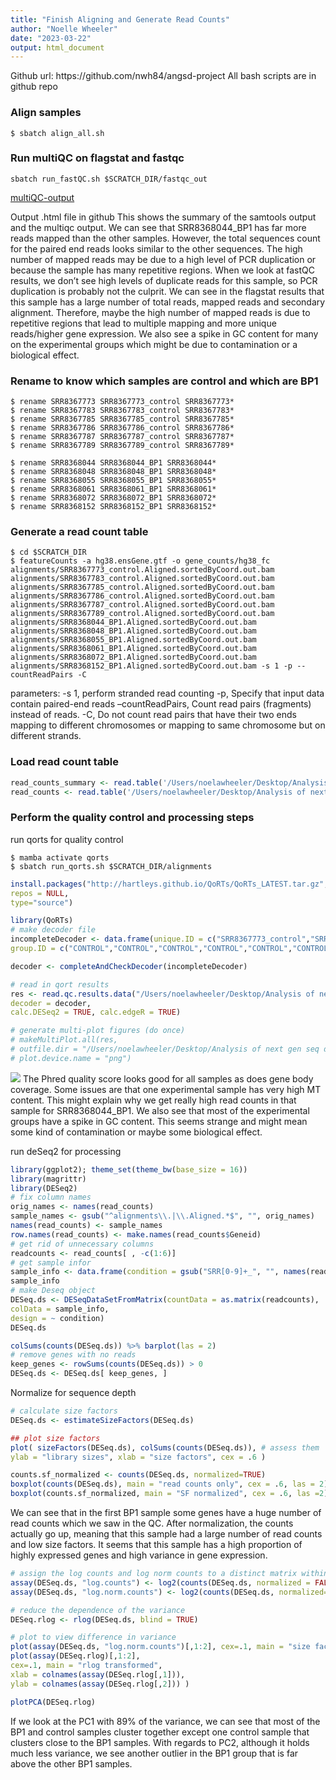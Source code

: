 ```yaml
---
title: "Finish Aligning and Generate Read Counts"
author: "Noelle Wheeler"
date: "2023-03-22"
output: html_document
---
```


Github url: https://github.com/nwh84/angsd-project
All bash scripts are in github repo

### Align samples
```{}
$ sbatch align_all.sh
```

### Run multiQC on flagstat and fastqc
```{}
sbatch run_fastQC.sh $SCRATCH_DIR/fastqc_out
```
[multiQC-output](https://htmlpreview.github.io/?https://github.com/nwh84/angsd-project/blob/main/multiqc.ouput.html)

Output .html file in github
This shows the summary of the samtools output and the multiqc output. We can see that SRR8368044_BP1 has far more reads mapped than the other samples. However, the total sequences count for the paired end reads looks similar to the other sequences. The high number of mapped reads may be due to a high level of PCR duplication or because the sample has many repetitive regions. When we look at fastQC results, we don't see high levels of duplicate reads for this sample, so PCR duplication is probably not the culprit.
We can see in the flagstat results that this sample has a large number of total reads, mapped reads and secondary alignment. Therefore, maybe the high number of mapped reads is due to repetitive regions that lead to multiple mapping and more unique reads/higher gene expression. We also see a spike in GC content for many on the experimental groups which might be due to contamination or a biological effect. 

### Rename to know which samples are control and which are BP1
```{}
$ rename SRR8367773 SRR8367773_control SRR8367773*
$ rename SRR8367783 SRR8367783_control SRR8367783*
$ rename SRR8367785 SRR8367785_control SRR8367785*
$ rename SRR8367786 SRR8367786_control SRR8367786*
$ rename SRR8367787 SRR8367787_control SRR8367787*
$ rename SRR8367789 SRR8367789_control SRR8367789*

$ rename SRR8368044 SRR8368044_BP1 SRR8368044*
$ rename SRR8368048 SRR8368048_BP1 SRR8368048*
$ rename SRR8368055 SRR8368055_BP1 SRR8368055*
$ rename SRR8368061 SRR8368061_BP1 SRR8368061*
$ rename SRR8368072 SRR8368072_BP1 SRR8368072*
$ rename SRR8368152 SRR8368152_BP1 SRR8368152*
```

### Generate a read count table
```{}
$ cd $SCRATCH_DIR
$ featureCounts -a hg38.ensGene.gtf -o gene_counts/hg38_fc alignments/SRR8367773_control.Aligned.sortedByCoord.out.bam alignments/SRR8367783_control.Aligned.sortedByCoord.out.bam alignments/SRR8367785_control.Aligned.sortedByCoord.out.bam
alignments/SRR8367786_control.Aligned.sortedByCoord.out.bam
alignments/SRR8367787_control.Aligned.sortedByCoord.out.bam
alignments/SRR8367789_control.Aligned.sortedByCoord.out.bam
alignments/SRR8368044_BP1.Aligned.sortedByCoord.out.bam
alignments/SRR8368048_BP1.Aligned.sortedByCoord.out.bam
alignments/SRR8368055_BP1.Aligned.sortedByCoord.out.bam
alignments/SRR8368061_BP1.Aligned.sortedByCoord.out.bam
alignments/SRR8368072_BP1.Aligned.sortedByCoord.out.bam
alignments/SRR8368152_BP1.Aligned.sortedByCoord.out.bam -s 1 -p --countReadPairs -C
```

parameters: 
-s 1, perform stranded read counting
-p, Specify that input data contain paired-end reads
--countReadPairs, Count read pairs (fragments) instead of reads.
-C, Do not count read pairs that have their two ends mapping to different chromosomes or mapping to same chromosome but on different strands.

### Load read count table
```r
read_counts_summary <- read.table('/Users/noelawheeler/Desktop/Analysis of next gen seq data/angsd-project/hg38_fc.summary')
read_counts <- read.table('/Users/noelawheeler/Desktop/Analysis of next gen seq data/angsd-project/hg38_fc', header = TRUE)
```

### Perform the quality control and processing steps
run qorts for quality control
```{}
$ mamba activate qorts
$ sbatch run_qorts.sh $SCRATCH_DIR/alignments
```

```r
install.packages("http://hartleys.github.io/QoRTs/QoRTs_LATEST.tar.gz",
repos = NULL,
type="source")
```
```r
library(QoRTs)
# make decoder file
incompleteDecoder <- data.frame(unique.ID = c("SRR8367773_control","SRR8367783_control","SRR8367785_control", "SRR8367786_control", "SRR8367787_control", "SRR8367789_control", "SRR8368044_BP1", "SRR8368048_BP1", "SRR8368055_BP1", "SRR8368061_BP1", "SRR8368072_BP1", "SRR8368152_BP1"),
group.ID = c("CONTROL","CONTROL","CONTROL","CONTROL","CONTROL","CONTROL","CASE","CASE","CASE","CASE","CASE","CASE"),  qc.data.dir = c("qort_out/SRR8367773_control","qort_out/SRR8367783_control", "qort_out/SRR8367785_control", "qort_out/SRR8367786_control", "qort_out/SRR8367787_control", "qort_out/SRR8367789_control", "qort_out/SRR8368044_BP1", "qort_out/SRR8368044_BP1", "qort_out/SRR8368048_BP1", "qort_out/SRR8368055_BP1", "qort_out/SRR8368061_BP1", "qort_out/SRR8368072_BP1"));

decoder <- completeAndCheckDecoder(incompleteDecoder)
```

```r
# read in qort results
res <- read.qc.results.data("/Users/noelawheeler/Desktop/Analysis of next gen seq data/angsd-project/",
decoder = decoder,
calc.DESeq2 = TRUE, calc.edgeR = TRUE)

# generate multi-plot figures (do once)
# makeMultiPlot.all(res,
# outfile.dir = "/Users/noelawheeler/Desktop/Analysis of next gen seq data/angsd-project/qort_out/summaryPlots/",
# plot.device.name = "png")
```
![](/Users/noelawheeler/Desktop/Analysis of next gen seq data/angsd-project/qort_out/summaryPlots/plot-colorByGroup.png)
The Phred quality score looks good for all samples as does gene body coverage. Some issues are that one experimental sample has very high MT content. This might explain why we get really high read counts in that sample for SRR8368044_BP1. We also see that most of the experimental groups have a spike in GC content. This seems strange and might mean some kind of contamination or maybe some biological effect. 

run deSeq2 for processing
```r
library(ggplot2); theme_set(theme_bw(base_size = 16))
library(magrittr)
library(DESeq2)
# fix column names
orig_names <- names(read_counts)
sample_names <- gsub("^alignments\\.|\\.Aligned.*$", "", orig_names)
names(read_counts) <- sample_names
row.names(read_counts) <- make.names(read_counts$Geneid)
# get rid of unnecessary columns
readcounts <- read_counts[ , -c(1:6)]
# get sample infor
sample_info <- data.frame(condition = gsub("SRR[0-9]+_", "", names(readcounts)), row.names = names(readcounts))
sample_info
# make Deseq object
DESeq.ds <- DESeqDataSetFromMatrix(countData = as.matrix(readcounts),
colData = sample_info,
design = ~ condition)
DESeq.ds
```

```r
colSums(counts(DESeq.ds)) %>% barplot(las = 2)
# remove genes with no reads
keep_genes <- rowSums(counts(DESeq.ds)) > 0
DESeq.ds <- DESeq.ds[ keep_genes, ]
```

Normalize for sequence depth
```r
# calculate size factors
DESeq.ds <- estimateSizeFactors(DESeq.ds)

## plot size factors
plot( sizeFactors(DESeq.ds), colSums(counts(DESeq.ds)), # assess them
ylab = "library sizes", xlab = "size factors", cex = .6 )
```
```r
counts.sf_normalized <- counts(DESeq.ds, normalized=TRUE)
boxplot(counts(DESeq.ds), main = "read counts only", cex = .6, las = 2)
boxplot(counts.sf_normalized, main = "SF normalized", cex = .6, las =2)

```

We can see that in the first BP1 sample some genes have a huge number of read counts which we saw in the QC. After normalization, the counts actually go up, meaning that this sample had a large number of read counts and low size factors. It seems that this sample has a high proportion of highly expressed genes and high variance in gene expression.  

```r
# assign the log counts and log norm counts to a distinct matrix within the DESeq.ds object
assay(DESeq.ds, "log.counts") <- log2(counts(DESeq.ds, normalized = FALSE) + 1)
assay(DESeq.ds, "log.norm.counts") <- log2(counts(DESeq.ds, normalized=TRUE) + 1)

# reduce the dependence of the variance
DESeq.rlog <- rlog(DESeq.ds, blind = TRUE)

# plot to view difference in variance
plot(assay(DESeq.ds, "log.norm.counts")[,1:2], cex=.1, main = "size factor and log2-transformed")
plot(assay(DESeq.rlog)[,1:2],
cex=.1, main = "rlog transformed",
xlab = colnames(assay(DESeq.rlog[,1])),
ylab = colnames(assay(DESeq.rlog[,2])) )
```

```r
plotPCA(DESeq.rlog)
```

If we look at the PC1 with 89% of the variance, we can see that most of the BP1 and control samples cluster together except one control sample that clusters close to the BP1 samples. With regards to PC2, although it holds much less variance, we see another outlier in the BP1 group that is far above the other BP1 samples. 


